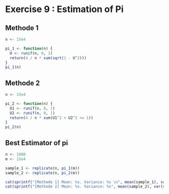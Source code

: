 # Exercise 9 : Estimation of Pi

## Methode 1

```r
n <- 15e4

pi_1 <- function(n) {
  U <- runif(n, 0, 1)
  return(4 / n * sum(sqrt(1 - U^2)))
}
pi_1(n)
```

## Methode 2
```r
n <- 15e4

pi_2 <- function(n) {
  U1 <- runif(n, 0, 1)
  U2 <- runif(n, 0, 1)
  return(4 / n * sum(U1^2 + U2^2 <= 1))
}
pi_2(n)
```

## Best Estimator of pi
```r
n <- 1000
m <- 15e4

sample_1 <- replicate(n, pi_1(m))
sample_2 <- replicate(n, pi_2(m))

cat(sprintf("[Methode 1] Mean: %s. Variance: %s \n", mean(sample_1), var(sample_1)))
cat(sprintf("[Methode 2] Mean: %s. Variance: %s", mean(sample_2), var(sample_2)))
```
